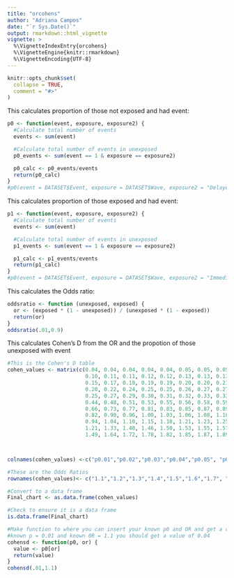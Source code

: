 ```yaml
---
title: "orcohens"
author: "Adriana Campos"
date: "`r Sys.Date()`"
output: rmarkdown::html_vignette
vignette: >
  %\VignetteIndexEntry{orcohens}
  %\VignetteEngine{knitr::rmarkdown}
  %\VignetteEncoding{UTF-8}
---
```


```r
knitr::opts_chunk$set(
  collapse = TRUE,
  comment = "#>"
)
```

This calculates proportion of those not exposed and had event:
```r
p0 <- function(event, exposure, exposure2) {
  #Calculate total number of events
  events <- sum(event)

  #Calculate total number of events in unexposed
  p0_events <- sum(event == 1 & exposure == exposure2)

  p0_calc <- p0_events/events
  return(p0_calc)
}
#p0(event = DATASET$Event, exposure = DATASET$Wave, exposure2 = "Delayed Incentive")
```

This calculates proportion of those exposed and had event:
```r
p1 <- function(event, exposure, exposure2) {
  #Calculate total number of events
  events <- sum(event)

  #Calculate total number of events in unexposed
  p1_events <- sum(event == 1 & exposure == exposure2)

  p1_calc <- p1_events/events
  return(p1_calc)
}
#p0(event = DATASET$Event, exposure = DATASET$Wave, exposure2 = "Immediate Incentive")
```

This calculates the Odds ratio:
```r
oddsratio <- function (unexposed, exposed) {
  or <- (exposed * (1 - unexposed)) / (unexposed * (1 - exposed))
  return(or)
}
oddsratio(.01,0.9)
```
This calculates Cohen's D from the OR and the propotion of those unexposed with event
```r
#This is the Cohen's D table 
cohen_values <- matrix(c(0.04, 0.04, 0.04, 0.04, 0.04, 0.05, 0.05, 0.05, 0.05, 0.05, 0.07, 0.07, 0.08, 0.08, 0.09, 0.09, 0.09, 0.09, 0.09, 0.09,
                         0.10, 0.11, 0.11, 0.12, 0.12, 0.13, 0.13, 0.13, 0.13, 0.14, 0.13, 0.14, 0.15, 0.15, 0.16, 0.16, 0.17, 0.17, 0.17, 0.18,
                         0.15, 0.17, 0.18, 0.19, 0.19, 0.20, 0.20, 0.21, 0.21, 0.21, 0.18, 0.20, 0.21, 0.22, 0.22, 0.23, 0.24, 0.24, 0.25, 0.25,
                         0.20, 0.22, 0.24, 0.25, 0.25, 0.26, 0.27, 0.27, 0.28, 0.28, 0.23, 0.25, 0.26, 0.27, 0.28, 0.29, 0.30, 0.30, 0.31, 0.31,
                         0.25, 0.27, 0.29, 0.30, 0.31, 0.32, 0.33, 0.33, 0.34, 0.34, 0.27, 0.29, 0.31, 0.32, 0.34, 0.35, 0.35, 0.36, 0.37, 0.37,
                         0.44, 0.48, 0.51, 0.53, 0.55, 0.56, 0.58, 0.59, 0.60, 0.61, 0.56, 0.62, 0.65, 0.68, 0.71, 0.73, 0.74, 0.76, 0.77, 0.78,
                         0.66, 0.73, 0.77, 0.81, 0.83, 0.85, 0.87, 0.89, 0.90, 0.92, 0.75, 0.82, 0.87, 0.91, 0.94, 0.96, 0.98, 1.00, 1.02, 1.03,
                         0.82, 0.90, 0.96, 1.00, 1.03, 1.06, 1.08, 1.10, 1.11, 1.12, 0.89, 0.98, 1.03, 1.08, 1.11, 1.14, 1.16, 1.18, 1.19, 1.21,
                         0.94, 1.04, 1.10, 1.15, 1.18, 1.21, 1.23, 1.25, 1.27, 1.28, 1.00, 1.10, 1.16, 1.21, 1.25, 1.27, 1.30, 1.32, 1.33, 1.35,
                         1.21, 1.33, 1.40, 1.46, 1.50, 1.53, 1.55, 1.57, 1.59, 1.60, 1.36, 1.50, 1.58, 1.64, 1.68, 1.71, 1.73, 1.75, 1.76, 1.78,
                         1.49, 1.64, 1.72, 1.78, 1.82, 1.85, 1.87, 1.89, 1.90, 1.91, 1.60, 1.75, 1.83, 1.89, 1.93, 1.96, 1.98, 2.00, 2.01, 2.02), nrow=22, ncol=10)



colnames(cohen_values) <-c("p0.01","p0.02","p0.03","p0.04","p0.05", "p0.06", "p0.07", "p0.08", "p0.09", "p0.10")

#These are the Odds Ratios
rownames(cohen_values)<- c("1.1","1.2","1.3","1.4","1.5","1.6","1.7", "1.8","1.9","2.0","3.0","4.0","5.0","6.0","7.0","8.0","9.0","10.0","15.0","20.0","25.0","30.0")

#Convert to a data frame
Final_chart <- as.data.frame(cohen_values)

#Check to ensure it is a data frame
is.data.frame(Final_chart)

#Make function to where you can insert your known p0 and OR and get a cohen's d from the chart
#known p = 0.01 and known 0R = 1.1 you should get a value of 0.04
cohensd <- function(p0, or) {
  value <- p0[or]
  return(value)
}
cohensd(.01,1.1)
```



